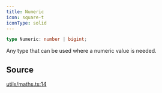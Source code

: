 ```yaml
---
title: Numeric
icon: square-t
iconType: solid
---
```


```ts
type Numeric: number | bigint;
```

Any type that can be used where a numeric value is needed.

## Source

[utils/maths.ts:14](https://github.com/dominant-strategies/quais.js/blob/9cd48558df3d21b38e50dd81be3a8b94ee4847f2/src/utils/maths.ts#L14)
